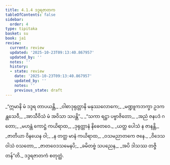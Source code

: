 ```yaml
---
title: 4.1.4 ဒဒ္ဒရဇာတက
tableOfContents: false
sidebar:
  order: 4
type: tipitaka
basket: su
book: ja1
review:
  current: review
  updated: '2025-10-23T09:13:40.867957'
  updated_by: ''
  notes: ''
  history:
  - state: review
    date: '2025-10-23T09:13:40.867957'
    updated_by: ''
    notes: ''
    previous_state: draft
---
```



<ReviewStatus review={frontmatter.review} showDetails={true} />

<HypothesisAnnotation frontmatter={frontmatter} />

<DynamicBreadcrumb />

<Division number="13" book="ja1" e="ch" v="22" p="95">

<Paragraph number="898" type="verses" book="ja1">
_“ဣမာနိ မံ ဒဒ္ဒရ တာပယန္တိ,_  
_ဝါစာဒုရုတ္တာနိ မနုဿလောကေ;_  
_မဏ္ဍူကဘက္ခာ ဥဒကန္တသေဝီ,_  
_အာသီဝိသံ မံ အဝိသာ သပန္တိ”._  

</Paragraph>

</Division>
<Division number="14" book="ja1" e="ch" v="22" p="95">

<Paragraph number="899" type="verses" book="ja1">
_“သကာ ရဋ္ဌာ ပဗ္ဗာဇိတော,_  
_အညံ ဇနပဒံ ဂတော;_  
_မဟန္တံ ကောဋ္ဌံ ကယိရာထ,_  
_ဒုရုတ္တာနံ နိဓေတဝေ._  

</Paragraph>

</Division>
<Division number="15" book="ja1" e="ch" v="22" p="95">

<Paragraph number="900" type="verses" book="ja1">
_ယတ္ထ ပေါသံ န ဇာနန္တိ,_  
_ဇာတိယာ ဝိနယေန ဝါ;_  
_န တတ္ထ မာနံ ကယိရာထ,_  
_ဝသမညာတကေ ဇနေ._  

</Paragraph>

</Division>
<Division number="16" book="ja1" e="ch" v="22" p="95">

<Paragraph number="901" type="verses" book="ja1">
_ဝိဒေသဝါသံ ဝသတော,_  
_ဇာတဝေဒသမေနပိ;_  
_ခမိတဗ္ဗံ သပညေန,_  
_အပိ ဒါသဿ တဇ္ဇိတန်”တိ._  


</Paragraph>
</Division>

<Paragraph number="902" type="center" book="ja1">
ဒဒ္ဒရဇာတကံ စတုတ္ထံ.
</Paragraph>